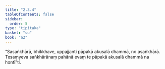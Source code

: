 ```yaml
---
title: "2.3.4"
tableOfContents: false
sidebar:
  order: 5
type: "tipitaka"
basket: "su"
book: "a2"
---
```



<DynamicBreadcrumb />

<Division number="81" book="a2">

<Paragraph number="162" book="a2">
“Sasaṅkhārā, bhikkhave, uppajjanti pāpakā akusalā dhammā, no asaṅkhārā. Tesaṃyeva saṅkhārānaṃ pahānā evaṃ te pāpakā akusalā dhammā na hontī”ti.
</Paragraph>
</Division>